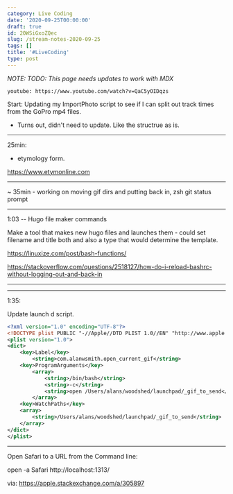 ```yaml
---
category: Live Coding
date: '2020-09-25T00:00:00'
draft: true
id: 20WSiGxoZQec
slug: /stream-notes-2020-09-25
tags: []
title: '#LiveCoding'
type: post
---
```


*NOTE: TODO: This page needs updates to work with MDX*



`youtube: https://www.youtube.com/watch?v=QaC5yOIDqzs`


Start: Updating my ImportPhoto script to see if I can split out track times from the GoPro mp4 files. 

- Turns out, didn't need to update. Like the structrue as is. 

---


25min:

- etymology form. 

 https://www.etymonline.com

 ---


 ~ 35min - working on moving gif dirs and putting back in, zsh git status prompt


 ---


 1:03 -- Hugo file maker commands

 Make a tool that makes new hugo files and launches them - could set filename and title both and also a type that would determine the template.

https://linuxize.com/post/bash-functions/

https://stackoverflow.com/questions/2518127/how-do-i-reload-bashrc-without-logging-out-and-back-in

---


---

1:35: 

Update launch d script. 

```xml
<?xml version="1.0" encoding="UTF-8"?>
<!DOCTYPE plist PUBLIC "-//Apple//DTD PLIST 1.0//EN" "http://www.apple.com/DTDs/PropertyList-1.0.dtd">
<plist version="1.0">
<dict>
	<key>Label</key>
		<string>com.alanwsmith.open_current_gif</string>
	<key>ProgramArguments</key>
		<array>
			<string>/bin/bash</string>
			<string>-c</string>
			<string>open /Users/alans/woodshed/launchpad/_gif_to_send</string>
		</array>
	<key>WatchPaths</key>
	<array>
		<string>/Users/alans/woodshed/launchpad/_gif_to_send</string>
	</array>
</dict>
</plist>
```

---


Open Safari to a URL from the Command line:

open -a Safari http://localhost:1313/


via: https://apple.stackexchange.com/a/305897